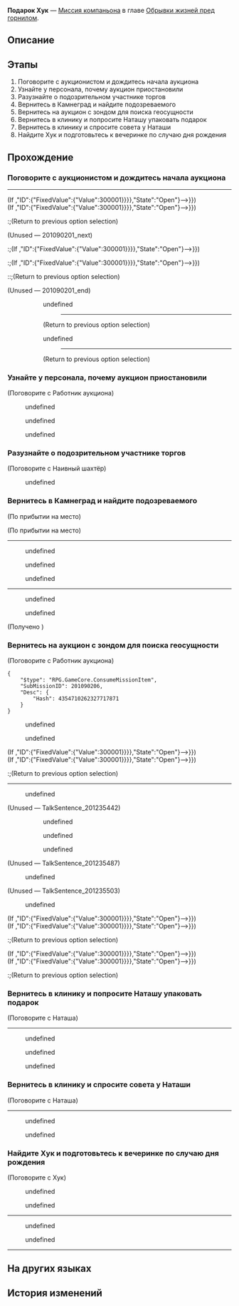 {{Дополнить|Диалоги.}}
{{Миссия Инфобокс
|id              = 2010902
|Название        = 
|Изображение     = Миссия Освоения Подарок Хук.png
|Тип             = Миссия компаньона
|События         = 
|Глава           = Обрывки жизней пред горнилом
|Условия         = Завершена [[Миссия компаньона]] ''[[Подарок Хук]]''
|Персонажи       = Аукционистка; Герти; Джулиан; Дрожащий старческий голос; Женщина с плохим зрением; Знакомый женский голос; Наивный шахтёр; Наташа; Первопроходец; Подозрительный шахтёр; Полоротый бродяга; Простой мужской голос; Работник аукциона; Резкий женский голос; Странный мужчина; Ферсман; Хук; Эксперт по драгоценным камням
|СтартЛокация    = [[Ярило-VI]] — [[Поселение роботов]]
|Локации         = Поселение роботов
|Предыдущая      = 
|Следующая       = 
|Награды         = Опыт Освоения*350; Звёздный нефрит*60; Junjun (ProФайл Picture)*1 { text = Цзюнь-Цзюнь }; Журнал приключений*6; Shield (Item)*200; "Underground"*1 { text = Underground }; Кредиты*20 000
}}
'''Подарок Хук''' — [[Миссия компаньона]] в главе [[Обрывки жизней пред горнилом]].

==Описание==
{{Описание|<!--официальное описание из Перекрёстка судеб-->}}

==Этапы==
# Поговорите с аукционистом и дождитесь начала аукциона
# Узнайте у персонала, почему аукцион приостановили
# Разузнайте о подозрительном участнике торгов
# Вернитесь в Камнеград и найдите подозреваемого
# Вернитесь на аукцион с зондом для поиска геосущности
# Вернитесь в клинику и попросите Наташу упаковать подарок
# Вернитесь в клинику и спросите совета у Наташи
# Найдите Хук и подготовьтесь к вечеринке по случаю дня рождения

==Прохождение==
{{Дополнить}}


===Поговорите с аукционистом и дождитесь начала аукциона===
{{Описание миссии|локация=Поселение роботов|Каждый потенциальный покупатель на аукционе может поднять цену Цзюнь-Цзюня. Если вы готовы, найдите аукциониста и ожидайте начала аукциона.<br />Спрашивайте, наблюдайте, ведь любой может оказаться покупателем Цзюнь-Цзюня.}}
{{Диалог Начало}}
----
<!--Unknown TalkSentence: 201235201-->
<!--Unknown TalkSentence: 201235202-->
<!--Unknown TalkSentence: 201235203-->
<!--Unknown TalkSentence: 201235204-->
<!--Unknown TalkSentence: 201235205-->
<!--Unknown TalkSentence: 201235206-->
;(If {{cx}}{{subst:void|<!--{"$type":"RPG.GameCore.ByComparePropState","TargetType":{"$type":"RPG.GameCore.TargetFetchAdvPropEx","FetchType":"SinglePropByPropID","SinglePropID":{"GroupID":{"FixedValue":{"Value":1}},"ID":{"FixedValue":{"Value":300001}}}},"State":"Open"}-->}})
:<!--Unknown TalkSentence: 201235207-->
;(If {{cx}}{{subst:void|<!--{"$type":"RPG.GameCore.ByComparePropState","TargetType":{"$type":"RPG.GameCore.TargetFetchAdvPropEx","FetchType":"SinglePropByPropID","SinglePropID":{"GroupID":{"FixedValue":{"Value":1}},"ID":{"FixedValue":{"Value":300001}}}},"State":"Open"}-->}})
:;(Return to previous option selection)
;(Unused &mdash; 201090201_next)
<!--Unknown TalkSentence: 201235210-->
:;(If {{cx}}{{subst:void|<!--{"$type":"RPG.GameCore.ByComparePropState","TargetType":{"$type":"RPG.GameCore.TargetFetchAdvPropEx","FetchType":"SinglePropByPropID","SinglePropID":{"GroupID":{"FixedValue":{"Value":1}},"ID":{"FixedValue":{"Value":300001}}}},"State":"Open"}-->}})
:;(If {{cx}}{{subst:void|<!--{"$type":"RPG.GameCore.ByComparePropState","TargetType":{"$type":"RPG.GameCore.TargetFetchAdvPropEx","FetchType":"SinglePropByPropID","SinglePropID":{"GroupID":{"FixedValue":{"Value":1}},"ID":{"FixedValue":{"Value":300001}}}},"State":"Open"}-->}})
::;(Return to previous option selection)

;(Unused &mdash; 201090201_end)
<!--Unknown TalkSentence: 201235223-->
:<!--Unknown TalkSentence: 201235224-->
::{{Диалог|Стрелка}} undefined
::<!--Unknown TalkSentence: 201235226-->
:::----
::<!--Unknown TalkSentence: 201235229-->
::<!--Unknown TalkSentence: 201235230-->
::<!--Unknown TalkSentence: 201235231-->
::;(Return to previous option selection)
::{{Диалог|Стрелка}} undefined
::<!--Unknown TalkSentence: 201235228-->
:::----
::<!--Unknown TalkSentence: 201235229-->
::<!--Unknown TalkSentence: 201235230-->
::<!--Unknown TalkSentence: 201235231-->
::;(Return to previous option selection)
{{Диалог Конец}}

===Узнайте у персонала, почему аукцион приостановили===
{{Описание миссии|локация=Поселение роботов|Аукцион был приостановлен по техническим причинам. И что это за причины такие?<br />Это же не из-за зонда, который вы с Хук так долго ждали? Не может быть!}}
{{Диалог Начало}}

;(Поговорите с Работник аукциона)
<!--Unknown TalkSentence: 201235235-->
<!--Unknown TalkSentence: 201235236-->
<!--Unknown TalkSentence: 201235237-->
<!--Unknown TalkSentence: 201235238-->
:{{Диалог|Стрелка}} undefined
:{{Диалог|Стрелка}} undefined
<!--Unknown TalkSentence: 201235240-->
<!--Unknown TalkSentence: 201235243-->
:{{Диалог|Стрелка}} undefined
<!--Unknown TalkSentence: 201235245-->
<!--Unknown TalkSentence: 201235246-->
{{Диалог Конец}}

===Разузнайте о подозрительном участнике торгов===
{{Описание миссии|локация=Поселение роботов|Кроме вас, есть ещё один покупатель, который не стал участвовать в аукционе и ушёл. Вам нужно узнать об этом человеке больше.<br />Хотя у вас нет реальных причин подозревать его, но всё-таки стоит проверить. Почему тут так много воров?}}
{{Диалог Начало}}

;(Поговорите с Наивный шахтёр)
<!--Unknown TalkSentence: 201235301-->
<!--Unknown TalkSentence: 201235302-->
<!--Unknown TalkSentence: 201235303-->
<!--Unknown TalkSentence: 201235304-->
:{{Диалог|Стрелка}} undefined
<!--Unknown TalkSentence: 201235306-->
<!--Unknown TalkSentence: 201235307-->
<!--Unknown TalkSentence: 201235308-->
{{Диалог Конец}}

===Вернитесь в Камнеград и найдите подозреваемого===
{{Описание миссии|локация=Камнеград|Разумеется, подозреваемый пришёл на аукцион за зондом. Если он будет продан, будет слишком поздно, так что скорее поймайте злодея!<br />Подождите, что это за ощущение дежа вю? Как будто это уже случалось недавно...}}
{{Диалог Начало}}
;(По прибытии на место)

;(По прибытии на место)
----
<!--Unknown TalkSentence: 201235310-->
<!--Unknown TalkSentence: 201235311-->
<!--Unknown TalkSentence: 201235312-->
<!--Unknown TalkSentence: 201235313-->
:{{Диалог|Стрелка}} undefined
:{{Диалог|Стрелка}} undefined
:{{Диалог|Стрелка}} undefined
----
<!--Unknown TalkSentence: 201235318-->
<!--Unknown TalkSentence: 201235319-->
:{{Диалог|Стрелка}} undefined
:{{Диалог|Стрелка}} undefined
<!--Unknown TalkSentence: 201235321-->
<!--Unknown TalkSentence: 201235324-->
<!--Unknown TalkSentence: 201235325-->
<!--Unknown TalkSentence: 201235326-->
<!--Unknown TalkSentence: 201235327-->
<!--Unknown TalkSentence: 201235328-->
;(Получено {{Item|Зонд для поиска геосущности|20|x=1|text=Зонд для поиска геосущности}})
{{Диалог Конец}}

===Вернитесь на аукцион с зондом для поиска геосущности===
{{Описание миссии|локация=Поселение роботов|Хотя Хук знает, что может не получить зонд для поиска геосущности, она решает вернуться на аукцион. Идите, она уже всё решила.<br />Она может приврать иногда, но у неё золотое сердце.}}
{{Диалог Начало}}

;(Поговорите с Работник аукциона)
<!--Unknown TalkSentence: 201235401-->
<pre>{
	"$type": "RPG.GameCore.ConsumeMissionItem",
	"SubMissionID": 201090206,
	"Desc": {
		"Hash": 4354710262327717871
	}
}</pre>
<!--Unknown TalkSentence: 201235402-->
<!--Unknown TalkSentence: 201235403-->
<!--Unknown TalkSentence: 201235404-->
<!--Unknown TalkSentence: 201235405-->
:{{Диалог|Стрелка}} undefined
:{{Диалог|Стрелка}} undefined
<!--Unknown TalkSentence: 201235407-->
;(If {{cx}}{{subst:void|<!--{"$type":"RPG.GameCore.ByComparePropState","TargetType":{"$type":"RPG.GameCore.TargetFetchAdvPropEx","FetchType":"SinglePropByPropID","SinglePropID":{"GroupID":{"FixedValue":{"Value":1}},"ID":{"FixedValue":{"Value":300001}}}},"State":"Open"}-->}})
;(If {{cx}}{{subst:void|<!--{"$type":"RPG.GameCore.ByComparePropState","TargetType":{"$type":"RPG.GameCore.TargetFetchAdvPropEx","FetchType":"SinglePropByPropID","SinglePropID":{"GroupID":{"FixedValue":{"Value":1}},"ID":{"FixedValue":{"Value":300001}}}},"State":"Open"}-->}})
:;(Return to previous option selection)
----
<!--Unknown TalkSentence: 201235416-->
<!--Unknown TalkSentence: 201235417-->
:{{Диалог|Стрелка}} undefined
<!--Unknown TalkSentence: 201235419-->
<!--Unknown TalkSentence: 201235420-->
;(Unused &mdash; TalkSentence_201235442)
::{{Диалог|Стрелка}} undefined
::{{Диалог|Стрелка}} undefined
::{{Диалог|Стрелка}} undefined
::<!--Unknown TalkSentence: 201235445-->
<!--Unknown TalkSentence: 201235446-->

;(Unused &mdash; TalkSentence_201235487)
:{{Диалог|Стрелка}} undefined
:<!--Unknown TalkSentence: 201235489-->
:<!--Unknown TalkSentence: 201235490-->

;(Unused &mdash; TalkSentence_201235503)
:{{Диалог|Стрелка}} undefined
:<!--Unknown TalkSentence: 201235505-->
:<!--Unknown TalkSentence: 201235506-->
:<!--Unknown TalkSentence: 201235507-->
;(If {{cx}}{{subst:void|<!--{"$type":"RPG.GameCore.ByComparePropState","TargetType":{"$type":"RPG.GameCore.TargetFetchAdvPropEx","FetchType":"SinglePropByPropID","SinglePropID":{"GroupID":{"FixedValue":{"Value":1}},"ID":{"FixedValue":{"Value":300001}}}},"State":"Open"}-->}})
;(If {{cx}}{{subst:void|<!--{"$type":"RPG.GameCore.ByComparePropState","TargetType":{"$type":"RPG.GameCore.TargetFetchAdvPropEx","FetchType":"SinglePropByPropID","SinglePropID":{"GroupID":{"FixedValue":{"Value":1}},"ID":{"FixedValue":{"Value":300001}}}},"State":"Open"}-->}})
:;(Return to previous option selection)
;(If {{cx}}{{subst:void|<!--{"$type":"RPG.GameCore.ByComparePropState","TargetType":{"$type":"RPG.GameCore.TargetFetchAdvPropEx","FetchType":"SinglePropByPropID","SinglePropID":{"GroupID":{"FixedValue":{"Value":1}},"ID":{"FixedValue":{"Value":300001}}}},"State":"Open"}-->}})
;(If {{cx}}{{subst:void|<!--{"$type":"RPG.GameCore.ByComparePropState","TargetType":{"$type":"RPG.GameCore.TargetFetchAdvPropEx","FetchType":"SinglePropByPropID","SinglePropID":{"GroupID":{"FixedValue":{"Value":1}},"ID":{"FixedValue":{"Value":300001}}}},"State":"Open"}-->}})
:;(Return to previous option selection)
{{Диалог Конец}}

===Вернитесь в клинику и попросите Наташу упаковать подарок===
{{Описание миссии|локация=Клиника Наташи|Благодаря силе и удаче вы получили назад зонд для поиска геосущности. Хук не умеет хорошо упаковывать подарки, поэтому вы попросили Наташу помочь.<br />Возможно, Хук хотела похвастаться перед Наташей своими успехами.}}
{{Диалог Начало}}


;(Поговорите с Наташа)
----
<!--Unknown TalkSentence: 201235631-->
<!--Unknown TalkSentence: 201235632-->
<!--Unknown TalkSentence: 201235633-->
<!--Unknown TalkSentence: 201235634-->
<!--Unknown TalkSentence: 201235635-->
<!--Unknown TalkSentence: 201235636-->
:{{Диалог|Стрелка}} undefined
:{{Диалог|Стрелка}} undefined
:{{Диалог|Стрелка}} undefined
{{Диалог Конец}}

===Вернитесь в клинику и спросите совета у Наташи===
{{Описание миссии|локация=Клиника Наташи|Вы не получили зонд для поиска геосущности, но вам всё равно нужен подарок. Вы решили спросить Наташу.<br />Наташе обо всём известно, и она знает Ферсмана. Может быть, она что-то посоветует?}}
{{Диалог Начало}}


;(Поговорите с Наташа)
----
<!--Unknown TalkSentence: 201235601-->
<!--Unknown TalkSentence: 201235602-->
<!--Unknown TalkSentence: 201235603-->
<!--Unknown TalkSentence: 201235604-->
:{{Диалог|Стрелка}} undefined
:{{Диалог|Стрелка}} undefined
<!--Unknown TalkSentence: 201235606-->
<!--Unknown TalkSentence: 201235609-->
<!--Unknown TalkSentence: 201235610-->
<!--Unknown TalkSentence: 201235611-->
<!--Unknown TalkSentence: 201235612-->
{{Диалог Конец}}

===Найдите Хук и подготовьтесь к вечеринке по случаю дня рождения===
{{Описание миссии|локация=Камнеград|Хук позвала Кротов. Найдите её и вместе отпразднуйте день рождения.<br />Хотя люди в Камнеграде живут бедно, они знают, как радоваться жизни. Вечеринка по случаю дня рождения Хук и её отца - это момент счастья для них.}}
{{Диалог Начало}}

;(Поговорите с Хук)
<!--Unknown TalkSentence: 201235701-->
<!--Unknown TalkSentence: 201235702-->
:{{Диалог|Стрелка}} undefined
:{{Диалог|Стрелка}} undefined
<!--Unknown TalkSentence: 201235704-->
<!--Unknown TalkSentence: 201235707-->
----
<!--Unknown TalkSentence: 201235801-->
<!--Unknown TalkSentence: 201235802-->
<!--Unknown TalkSentence: 201235803-->
<!--Unknown TalkSentence: 201235804-->
<!--Unknown TalkSentence: 201235805-->
:{{Диалог|Стрелка}} undefined
:{{Диалог|Стрелка}} undefined
:<!--Unknown TalkSentence: 201235808-->
<!--Unknown TalkSentence: 201235809-->
<!--Unknown TalkSentence: 201235810-->
<!--Unknown TalkSentence: 201235811-->
<!--Unknown TalkSentence: 201235812-->
<!--Unknown TalkSentence: 201235813-->
<!--Unknown TalkSentence: 201235814-->
<!--Unknown TalkSentence: 201235815-->
<!--Unknown TalkSentence: 201235816-->
<!--Unknown TalkSentence: 201235817-->
<!--Unknown TalkSentence: 201235818-->
<!--Unknown TalkSentence: 201235819-->
<!--Unknown TalkSentence: 201235820-->
<!--Unknown TalkSentence: 201235821-->
<!--Unknown TalkSentence: 201235822-->
----
{{Диалог Конец}}

==На других языках==
{{На других языках
|en   = Hook's Gift
|zhs  = 虎克的礼物
|zht  = 虎克的禮物
|ja   = フックの贈り物
|ko   = 후크의 선물
|es   = El regalo de Hook
|fr   = Le cadeau de Hook
|ru   = Подарок Хук
|th   = ของขวัญของ Hook
|vi   = Món Quà Của Hook
|de   = Hooks Geschenk
|id   = Hadiah Hook
|pt   = Presente da Hook
}}

==История изменений==
{{История изменений|2.7}}
